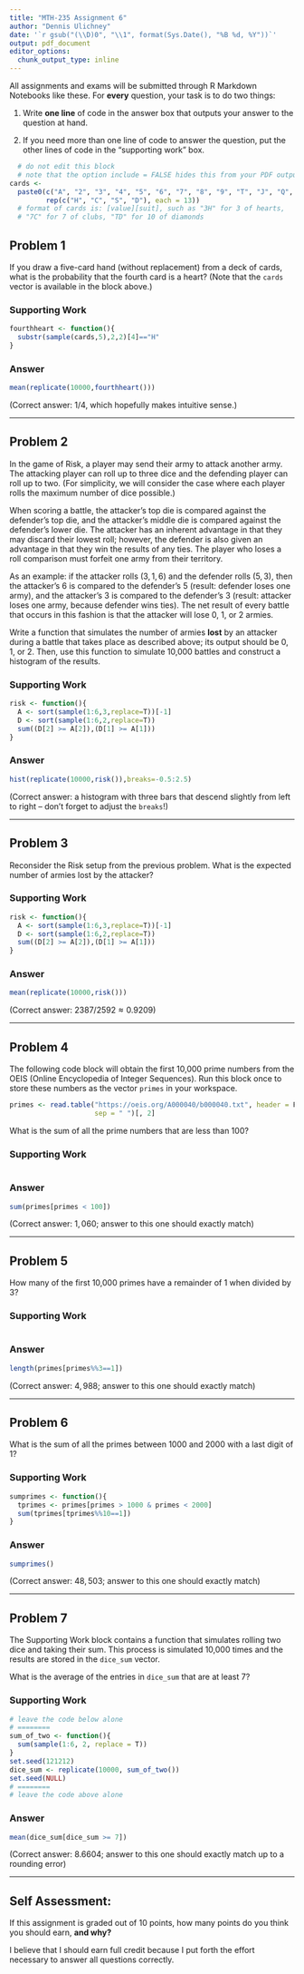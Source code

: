 ---
title: "MTH-235 Assignment 6"
author: "Dennis Ulichney"
date: '`r gsub("(\\D)0", "\\1", format(Sys.Date(), "%B %d, %Y"))`'
output: pdf_document
editor_options:
  chunk_output_type: inline
---


All assignments and exams will be submitted through R Markdown Notebooks like
these. For **every** question, your task is to do two things:

1. Write **one line** of code in the answer box that outputs your answer to the
question at hand.

2. If you need more than one line of code to answer the question, put the other
lines of code in the "supporting work" box.


```{r, include = FALSE}
  # do not edit this block
  # note that the option include = FALSE hides this from your PDF output
cards <- 
  paste0(c("A", "2", "3", "4", "5", "6", "7", "8", "9", "T", "J", "Q", "K"),
         rep(c("H", "C", "S", "D"), each = 13))
  # format of cards is: [value][suit], such as "3H" for 3 of hearts,
  # "7C" for 7 of clubs, "TD" for 10 of diamonds
```

## Problem 1
If you draw a five-card hand (without replacement) from a deck of cards, what is
the probability that the fourth card is a heart? (Note that the `cards` vector 
is available in the block above.)

### Supporting Work
```{r}
fourthheart <- function(){
  substr(sample(cards,5),2,2)[4]=="H"
}
```

### Answer
```{r}
mean(replicate(10000,fourthheart()))
```

(Correct answer: $1/4$, which hopefully makes intuitive sense.)


---

## Problem 2
In the game of Risk, a player may send their army to attack another army. The
attacking player can roll up to three dice and the defending player can roll up
to two. (For simplicity, we will consider the case where each player rolls the
maximum number of dice possible.)

When scoring a battle, the attacker's top die is compared against the defender's
top die, and the attacker's middle die is compared against the defender's lower
die. The attacker has an inherent advantage in that they may discard their
lowest roll; however, the defender is also given an advantage in that they win
the results of any ties. The player who loses a roll comparison must forfeit one
army from their territory.

As an example: if the attacker rolls $(3, 1, 6)$ and the defender rolls
$(5, 3)$, then the attacker's $6$ is compared to the defender's $5$ (result: 
defender loses one army), and the attacker's $3$ is compared to the defender's
$3$ (result: attacker loses one army, because defender wins ties). The net
result of every battle that occurs in this fashion is that the attacker will
lose 0, 1, or 2 armies. 

Write a function that simulates the number of armies **lost** by an attacker 
during a battle that takes place as described above; its output should be 0, 1, 
or 2. Then, use this function to simulate 10,000 battles and construct a 
histogram of the results.

### Supporting Work
```{r}
risk <- function(){
  A <- sort(sample(1:6,3,replace=T))[-1]
  D <- sort(sample(1:6,2,replace=T))
  sum((D[2] >= A[2]),(D[1] >= A[1]))
}
```

### Answer

```{r}
hist(replicate(10000,risk()),breaks=-0.5:2.5)
```

(Correct answer: a histogram with three bars that descend slightly from left to
right -- don't forget to adjust the `breaks`!)

---

## Problem 3

Reconsider the Risk setup from the previous problem. What is the expected
number of armies lost by the attacker?

### Supporting Work

```{r}
risk <- function(){
  A <- sort(sample(1:6,3,replace=T))[-1]
  D <- sort(sample(1:6,2,replace=T))
  sum((D[2] >= A[2]),(D[1] >= A[1]))
}
```

### Answer

```{r}
mean(replicate(10000,risk()))
```

(Correct answer: $2387/2592 \approx 0.9209$)

---

## Problem 4
The following code block will obtain the first 10,000 prime numbers from the
OEIS (Online Encyclopedia of Integer Sequences). Run this block once to store
these numbers as the vector `primes` in your workspace.

```{r, include = FALSE}
primes <- read.table("https://oeis.org/A000040/b000040.txt", header = F,
                     sep = " ")[, 2]
```

What is the sum of all the prime numbers that are less than 100?

### Supporting Work
```{r}

```

### Answer
```{r}
sum(primes[primes < 100])
```

(Correct answer: $1,060$; answer to this one should exactly match)

---

## Problem 5
How many of the first 10,000 primes have a remainder of 1 when divided by 3?

### Supporting Work
```{r}

```

### Answer
```{r}
length(primes[primes%%3==1])
```

(Correct answer: $4,988$; answer to this one should exactly match)

--- 

## Problem 6
What is the sum of all the primes between 1000 and 2000 with a last digit of 1?

### Supporting Work
```{r}
sumprimes <- function(){
  tprimes <- primes[primes > 1000 & primes < 2000]
  sum(tprimes[tprimes%%10==1])
}
```

### Answer
```{r}
sumprimes()
```

(Correct answer: $48,503$; answer to this one should exactly match)

---

## Problem 7

The Supporting Work block contains a function that simulates rolling two dice
and taking their sum. This process is simulated 10,000 times and the results
are stored in the `dice_sum` vector.

What is the average of the entries in `dice_sum` that are at least 7?

### Supporting Work

```{r}
# leave the code below alone
# ========
sum_of_two <- function(){
  sum(sample(1:6, 2, replace = T))
}
set.seed(121212)
dice_sum <- replicate(10000, sum_of_two())
set.seed(NULL)
# ========
# leave the code above alone


```

### Answer

```{r}
mean(dice_sum[dice_sum >= 7])
```

(Correct answer: $8.6604$; answer to this one should exactly match up to a
rounding error)

---


## Self Assessment:

If this assignment is graded out of 10 points, how many points do you think you
should earn, **and why?**

<!-- type your response to the self assessment below this line -->
I believe that I should earn full credit because I put forth the effort
necessary to answer all questions correctly.



